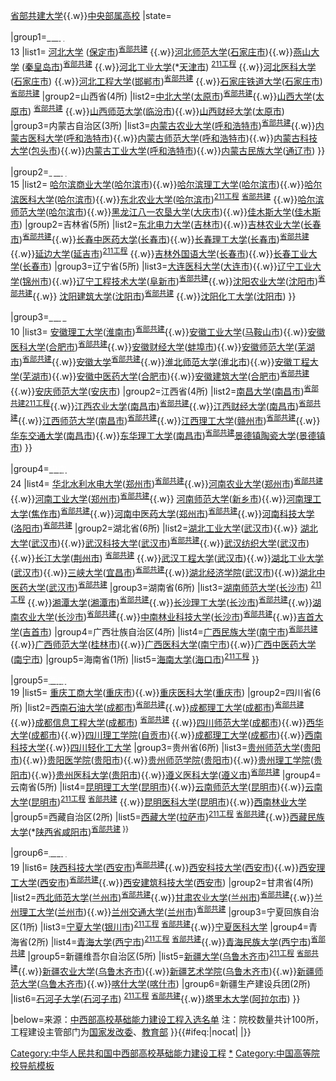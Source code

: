 {{Navbox
|name=中华人民共和国中西部高校基础能力建设工程
|title=[[中西部高校基础能力建设工程|<span style="color:#ffffff;">中西部高校基础能力建设工程</span>]]
|titlestyle=background: #065dce; color: white;
|groupstyle=background: #065dce; color: white;
|evenstyle=background: #eff2ff;
|above=[[中国大陆高等学校列表]]{{.w}}[[省部共建|省部共建大学]]{{.w}}[[中央部属高校]]
|state={{{state|<includeonly>collapsed</includeonly>}}}

|group1=[[华北地区|<span style="color:white;">华北</span>]]<br />13
|list1=
{{Navbox|child
|group1=河北省(8所)
|list1=[[河北农业大学]]([[保定市]])<sup>[[省部共建]]</sup> {{.w}}[[河北大学]] ([[保定市]])<sup>[[省部共建]]</sup> {{.w}}[[河北师范大学]]([[石家庄市]]){{.w}}[[燕山大学]] ([[秦皇岛市]])<sup>[[省部共建]]</sup> {{.w}}[[河北工业大学]](*[[天津市]]) <sup>[[211工程]]</sup> {{.w}}[[河北医科大学]]([[石家庄市]]) {{.w}}[[河北工程大学]]([[邯郸市]])<sup>[[省部共建]]</sup> {{.w}}[[石家庄铁道大学]]([[石家庄市]])<sup>[[省部共建]]</sup>
|group2=山西省(4所)
|list2=[[中北大学]]([[太原市]])<sup>[[省部共建]]</sup>{{.w}}[[山西大学]]([[太原市]]) <sup>[[省部共建]]</sup> {{.w}}[[山西师范大学]]([[临汾市]]){{.w}}[[山西财经大学]]([[太原市]])
|group3=内蒙古自治区(3所)
|list3=[[内蒙古农业大学]]([[呼和浩特市]])<sup>[[省部共建]]</sup>{{.w}}[[内蒙古医科大学]]([[呼和浩特市]]){{.w}}[[内蒙古师范大学]]([[呼和浩特市]]){{.w}}[[内蒙古科技大学]]([[包头市]]){{.w}}[[内蒙古工业大学]]([[呼和浩特市]]){{.w}}[[内蒙古民族大学]]([[通辽市]])
}}

|group2=[[中国东北地区|<span style="color:white;">东北</span>]]<br />15
|list2=
{{Navbox|child
|group1=黑龙江省(5所)
|list1=[[黑龙江大学]]([[哈尔滨市]])<sup>[[省部共建]]</sup>{{.w}}[[哈尔滨商业大学]]([[哈尔滨市]]){{.w}}[[哈尔滨理工大学]]([[哈尔滨市]]){{.w}}[[哈尔滨医科大学]]([[哈尔滨市]]){{.w}}[[东北农业大学]]([[哈尔滨市]])<sup>[[211工程]]</sup>   <sup>[[省部共建]]</sup> {{.w}}[[哈尔滨师范大学]]([[哈尔滨市]]){{.w}}[[黑龙江八一农垦大学]]([[大庆市]]){{.w}}[[佳木斯大学]]([[佳木斯市]])
|group2=吉林省(5所)
|list2=[[东北电力大学]]([[吉林市]]){{.w}}[[吉林农业大学]]([[长春市]])<sup>[[省部共建]]</sup>{{.w}}[[长春中医药大学]]([[长春市]]){{.w}}[[长春理工大学]]([[长春市]])<sup>[[省部共建]]</sup>{{.w}}[[延边大学]]([[延吉市]])<sup>[[211工程]]</sup> {{.w}}[[吉林外国语大学]]([[长春市]]){{.w}}[[长春工业大学]]([[长春市]])
|group3=辽宁省(5所)
|list3=[[大连医科大学]]([[大连市]]){{.w}}[[辽宁工业大学]]([[锦州市]]){{.w}}[[辽宁工程技术大学]]([[阜新市]])<sup>[[省部共建]]</sup>{{.w}}[[沈阳农业大学]]([[沈阳市]])<sup>[[省部共建]]</sup>{{.w}} </sup> [[沈阳建筑大学]]([[沈阳市]])<sup>[[省部共建]]</sup> {{.w}}[[沈阳化工大学]]([[沈阳市]])
}}

|group3=[[华东地区|<span style="color:white;">华东</span>]]<br />10
|list3=
{{Navbox|child
|group1=安徽省(6所)
|list1=[[安徽农业大学]]([[合肥市]])<sup>[[省部共建]]</sup>{{.w}}[[安徽理工大学]]([[淮南市]])<sup>[[省部共建]]</sup>{{.w}}[[安徽工业大学]]([[马鞍山市]]){{.w}}[[安徽医科大学]]([[合肥市]])<sup>[[省部共建]]</sup>{{.w}}[[安徽财经大学]]([[蚌埠市]]){{.w}}[[安徽师范大学]]([[芜湖市]])<sup>[[省部共建]]</sup>{{.w}}[[安徽大学]]<sup>[[省部共建]]</sup>{{.w}}[[淮北师范大学]]([[淮北市]]){{.w}}[[安徽工程大学]]([[芜湖市]]){{.w}}[[安徽中医药大学]]([[合肥市]]){{.w}}[[安徽建筑大学]]([[合肥市]])<sup>[[省部共建]]</sup>{{.w}}[[安庆师范大学]]([[安庆市]])
|group2=江西省(4所)
|list2=[[南昌大学]]([[南昌市]])<sup>[[省部共建]][[211工程]]</sup>{{.w}}[[江西农业大学]]([[南昌市]])<sup>[[省部共建]]</sup>{{.w}}[[江西财经大学]]([[南昌市]])<sup>[[省部共建]]</sup>{{.w}}[[江西师范大学]]([[南昌市]])<sup>[[省部共建]]</sup>{{.w}}[[江西理工大学]]([[赣州市]])<sup>[[省部共建]]</sup>{{.w}}[[华东交通大学]]([[南昌市]]){{.w}}[[东华理工大学]]([[南昌市]])<sup>[[省部共建]]</sup>[[景德镇陶瓷大学]]([[景德镇市]])
}}

|group4=[[中南地区|<span style="color:white;">中南</span>]]<br />24
|list4=
{{Navbox|child
|group1=河南省(7所)
|list1=[[河南大学]]([[开封市]])<sup>[[省部共建]]</sup>{{.w}}[[华北水利水电大学]]([[郑州市]])<sup>[[省部共建]]</sup>{{.w}}[[河南农业大学]]([[郑州市]])<sup>[[省部共建]]</sup>{{.w}}[[河南工业大学]]([[郑州市]])<sup>[[省部共建]]</sup>{{.w}} [[河南师范大学]]([[新乡市]]){{.w}}[[河南理工大学]]([[焦作市]])<sup>[[省部共建]]</sup>{{.w}}[[河南中医药大学]]([[郑州市]])<sup>[[省部共建]]</sup>{{.w}}[[河南科技大学]]([[洛阳市]])<sup>[[省部共建]]</sup>
|group2=湖北省(6所)
|list2=[[湖北工业大学]]([[武汉市]]){{.w}} [[湖北大学]]([[武汉市]]){{.w}}[[武汉科技大学]]([[武汉市]])<sup>[[省部共建]]</sup>{{.w}}[[武汉纺织大学]]([[武汉市]]){{.w}}[[长江大学]]([[荆州市]]) <sup>[[省部共建]]</sup> {{.w}}[[武汉工程大学]]([[武汉市]]){{.w}}[[湖北工业大学]]([[武汉市]]){{.w}}[[三峡大学]]([[宜昌市]])<sup>[[省部共建]]</sup>{{.w}}[[湖北经济学院]]([[武汉市]]){{.w}}[[湖北中医药大学]]([[武汉市]])<sup>[[省部共建]]</sup>
|group3=湖南省(6所)
|list3=[[湖南师范大学]]([[长沙市]]) <sup>[[211工程]]</sup> {{.w}}[[湘潭大学]]([[湘潭市]])<sup>[[省部共建]]</sup>{{.w}}[[长沙理工大学]]([[长沙市]])<sup>[[省部共建]]</sup>{{.w}}[[湖南农业大学]]([[长沙市]])<sup>[[省部共建]]</sup>{{.w}}[[中南林业科技大学]]([[长沙市]])<sup>[[省部共建]]</sup>{{.w}}[[吉首大学]]([[吉首市]])
|group4=广西壮族自治区(4所)
|list4=[[广西民族大学]]([[南宁市]])<sup>[[省部共建]]</sup>{{.w}}[[广西师范大学]]([[桂林市]]){{.w}}[[广西医科大学]]([[南宁市]]){{.w}}[[广西中医药大学]]([[南宁市]])
|group5=海南省(1所)
|list5=[[海南大学]]([[海口市]])<sup>[[211工程]]</sup>
}}

|group5=[[中国西南地区|<span style="color:white;">西南</span>]]<br />19
|list5=
{{Navbox|child
|group1=重庆市(3所)
|list1=[[重庆邮电大学]]([[重庆市]])<sup>[[省部共建]]</sup>{{.w}}[[重庆工商大学]]([[重庆市]]){{.w}}[[重庆医科大学]]([[重庆市]])
|group2=四川省(6所)
|list2=[[西南石油大学]]([[成都市]])<sup>[[省部共建]]</sup>{{.w}}[[成都理工大学]]([[成都市]])<sup>[[省部共建]]</sup>{{.w}}[[成都信息工程大学]]([[成都市]]) <sup>[[省部共建]]</sup> {{.w}}[[四川师范大学]]([[成都市]]){{.w}}[[西华大学]]([[成都市]]){{.w}}[[四川理工学院]]([[自贡市]]){{.w}}[[成都理工大学]]([[成都市]]){{.w}}[[西南科技大学]]{{.w}}[[四川轻化工大学]]
|group3=贵州省(6所)
|list3=[[贵州师范大学]]([[贵阳市]]){{.w}}[[贵阳医学院]]([[贵阳市]]){{.w}}[[贵州师范学院]]([[贵阳市]]){{.w}}[[贵州理工学院]]([[贵阳市]]){{.w}}[[贵州医科大学]]([[贵阳市]]){{.w}}[[遵义医科大学]]([[遵义市]])<sup>[[省部共建]]</sup>
|group4=云南省(5所)
|list4=[[昆明理工大学]]([[昆明市]]){{.w}}[[云南师范大学]]([[昆明市]]){{.w}}[[云南大学]]([[昆明市]])<sup>[[211工程]]</sup>  <sup>[[省部共建]]</sup> {{.w}}[[昆明医科大学]]([[昆明市]]){{.w}}[[西南林业大学]]
|group5=西藏自治区(2所)
|list5=[[西藏大学]]([[拉萨市]])<sup>[[211工程]]</sup>   <sup>[[省部共建]]</sup>{{.w}}[[西藏民族大学]](*[[陕西省]][[咸阳市]])<sup>[[省部共建]]  
}}

|group6=[[中国西北地区|<span style="color:white;">西北</span>]]<br />19
|list6=
{{Navbox|child
|group1=陕西省(5所)
|list1=[[西北大学 (中国大陆)|西北大学]]([[西安市]])<sup>[[211工程]]</sup>{{.w}}[[陕西科技大学]]([[西安市]])<sup>[[省部共建]]</sup>{{.w}}[[西安科技大学]]([[西安市]]){{.w}}[[西安理工大学]]([[西安市]])<sup>[[省部共建]]</sup>{{.w}}[[西安建筑科技大学]]([[西安市]])
|group2=甘肃省(4所)
|list2=[[西北师范大学]]([[兰州市]])<sup>[[省部共建]]</sup>{{.w}}[[甘肃农业大学]]([[兰州市]])<sup>[[省部共建]]</sup>{{.w}}[[兰州理工大学]]([[兰州市]]){{.w}}[[兰州交通大学]]([[兰州市]])<sup>[[省部共建]]</sup>
|group3=宁夏回族自治区(1所)
|list3=[[宁夏大学]]([[银川市]])<sup>[[211工程]]</sup>   <sup>[[省部共建]]</sup>{{.w}}[[宁夏医科大学]]
|group4=青海省(2所)
|list4=[[青海大学]]([[西宁市]])<sup>[[211工程]]</sup>   <sup>[[省部共建]]</sup>{{.w}}[[青海民族大学]]([[西宁市]])<sup>[[省部共建]]</sup>
|group5=新疆维吾尔自治区(5所)
|list5=[[新疆大学]]([[乌鲁木齐市]])<sup>[[211工程]]</sup>   <sup>[[省部共建]]</sup>{{.w}}[[新疆农业大学]]([[乌鲁木齐市]]){{.w}}[[新疆艺术学院]]([[乌鲁木齐市]]){{.w}}[[新疆师范大学]]([[乌鲁木齐市]]){{.w}}[[喀什大学]]([[喀什市]])
|group6=新疆生产建设兵团(2所)
|list6=[[石河子大学]]([[石河子市]]) <sup>[[211工程]]</sup> <sup>[[省部共建]]</sup>{{.w}}[[塔里木大学]]([[阿拉尔市]])
}}

|below=来源：[http://www.edu.cn/zxjh_12526/20130523/t20130523_947309.shtml 中西部高校基础能力建设工程入选名单] 注：院校数量共计100所，工程建设主管部门为[[中华人民共和国国家发展和改革委员会|国家发改委]]、[[中华人民共和国教育部|教育部]]
}}<includeonly>{{#ifeq:{{{1}}}|nocat|<!--空-->|[[Category:中华人民共和国中西部高校基础能力建设工程]]}}</includeonly><noinclude>

[[Category:中华人民共和国中西部高校基础能力建设工程|*]]
[[Category:中国高等院校导航模板]]
</noinclude>